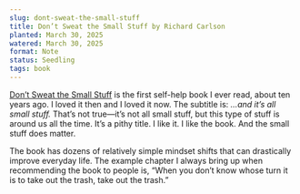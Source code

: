 ```yaml
---
slug: dont-sweat-the-small-stuff
title: Don’t Sweat the Small Stuff by Richard Carlson
planted: March 30, 2025
watered: March 30, 2025
format: Note
status: Seedling
tags: book
---
```


[Don’t Sweat the Small Stuff](https://www.goodreads.com/book/show/170548.Don_t_Sweat_the_Small_Stuff_and_It_s_All_Small_Stuff) is the first self-help book I ever read, about ten years ago. I loved it then and I loved it now. The subtitle is: _…and it’s all small stuff._ That’s not true—it’s not all small stuff, but this type of stuff is around us all the time. It’s a pithy title. I like it. I like the book. And the small stuff does matter.

The book has dozens of relatively simple mindset shifts that can drastically improve everyday life. The example chapter I always bring up when recommending the book to people is, “When you don’t know whose turn it is to take out the trash, take out the trash.”
